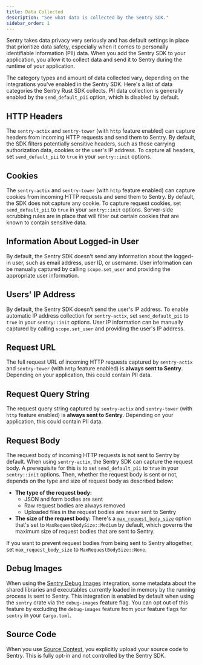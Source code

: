 ```yaml
---
title: Data Collected
description: "See what data is collected by the Sentry SDK."
sidebar_order: 1
---
```


Sentry takes data privacy very seriously and has default settings in place that prioritize data safety, especially when it comes to personally identifiable information (PII) data. When you add the Sentry SDK to your application, you allow it to collect data and send it to Sentry during the runtime of your application.

The category types and amount of data collected vary, depending on the integrations you've enabled in the Sentry SDK. Here's a list of data categories the Sentry Rust SDK collects.
PII data collection is generally enabled by the `send_default_pii` option, which is disabled by default.

## HTTP Headers

The `sentry-actix` and `sentry-tower` (with `http` feature enabled) can capture headers from incoming HTTP requests and send them to Sentry.
By default, the SDK filters potentially sensitive headers, such as those carrying authorization data, cookies or the user's IP address.
To capture all headers, set `send_default_pii` to `true` in your `sentry::init` options.

## Cookies

The `sentry-actix` and `sentry-tower` (with `http` feature enabled) can capture cookies from incoming HTTP requests and send them to Sentry.
By default, the SDK does not capture any cookie.
To capture request cookies, set `send_default_pii` to `true` in your `sentry::init` options.
Server-side scrubbing rules are in place that will filter out certain cookies that are known to contain sensitive data.

## Information About Logged-in User

By default, the Sentry SDK doesn't send any information about the logged-in user, such as email address, user ID, or username.
User information can be manually captured by calling `scope.set_user` and providing the appropriate user information.

## Users' IP Address

By default, the Sentry SDK doesn't send the user's IP address.
To enable automatic IP address collection for `sentry-actix`, set `send_default_pii` to `true` in your `sentry::init` options.
User IP information can be manually captured by calling `scope.set_user` and providing the user's IP address.

## Request URL

The full request URL of incoming HTTP requests captured by `sentry-actix` and `sentry-tower` (with `http` feature enabled) is **always sent to Sentry**. Depending on your application, this could contain PII data.

## Request Query String

The request query string captured by `sentry-actix` and `sentry-tower` (with `http` feature enabled) is **always sent to Sentry**.
Depending on your application, this could contain PII data.

## Request Body

The request body of incoming HTTP requests is not sent to Sentry by default.
When using `sentry-actix`, the Sentry SDK can capture the request body. A prerequisite for this is to set `send_default_pii` to `true` in your `sentry::init` options.
Then, whether the request body is sent or not, depends on the type and size of request body as described below:

- **The type of the request body:**
  - JSON and form bodies are sent
  - Raw request bodies are always removed
  - Uploaded files in the request bodies are never sent to Sentry
- **The size of the request body:** There's a [`max_request_body_size`](/platforms/rust/configuration/options/#max_request_body_size) option that's set to `MaxRequestBodySize::Medium` by default, which governs the maximum size of request bodies that are sent to Sentry.

If you want to prevent request bodies from being sent to Sentry altogether, set `max_request_body_size` to `MaxRequestBodySize::None`.

## Debug Images

When using the [Sentry Debug Images](https://crates.io/crates/sentry-debug-images) integration, some metadata about the shared libraries and executables currently loaded in memory by the running process is sent to Sentry.
This integration is enabled by default when using the `sentry` crate via the `debug-images` feature flag.
You can opt out of this feature by excluding the `debug-images` feature from your feature flags for `sentry` in your `Cargo.toml`.

## Source Code

When you use [Source Context](/platforms/rust/source-context/), you explicitly upload your source code to Sentry.
This is fully opt-in and not controlled by the Sentry SDK.
